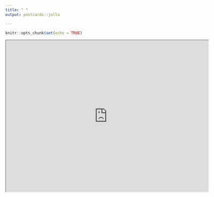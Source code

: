 ```yaml
---
title: " "
output: postcards::jolla

---
```

```r
knitr::opts_chunk$set(echo = TRUE)
```

<iframe src="https://drive.google.com/file/d/1ZohWmfXSod8d0GWE80cQtl9ieFFZCysJ/preview" width="640" height="480" allow="autoplay"></iframe>
